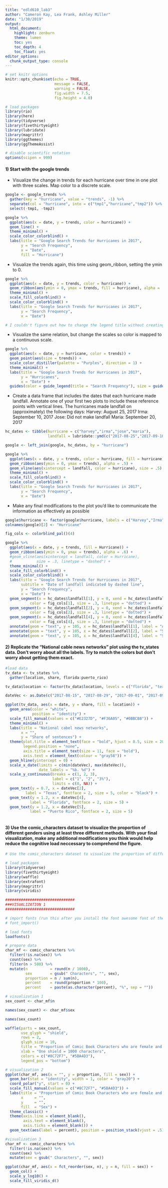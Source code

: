 ```yaml
---
title: "edld610_lab3"
author: "Cameron Kay, Lea Frank, Ashley Miller"
date: "1/30/2019"
output:
  html_document:
    highlight: zenburn
    theme: lumen
    toc: yes
    toc_depth: 4
    toc_float: yes
editor_options: 
  chunk_output_type: console
---
```


```r
# set knitr options
knitr::opts_chunk$set(echo = TRUE,
                      message = FALSE,
                      warning = FALSE,
                      fig.width = 7.5,
                      fig.height = 4.0)

# load packages
library(rio)
library(here)
library(tidyverse)
library(fivethirtyeight)
library(lubridate)
library(magrittr)
library(ggthemes)
library(ggThemeAssist)

# disable scientific notation
options(scipen = 999)
```

#### 1) Start with the google trends

+ Visualize the change in trends for each hurricane over time in one plot with three scales. Map color to a discrete scale.

```r

google <- google_trends %>% 
  gather(key = "hurricane", value = "trends", -1) %>% 
  separate(col = "hurricane", into = c("tmp1","hurricane","tmp2")) %>% 
  select(-tmp1, -tmp2)

google %>% 
  ggplot(aes(x = date, y = trends, color = hurricane)) +
  geom_line() +
  theme_minimal() +
  scale_color_colorblind() +
  labs(title = "Google Search Trends for Hurricanes in 2017",
       y = "Search Frequency",
       x = "Date",
       fill = "Hurricane")
```

+ Visualize the trends again, this time using geom_ribbon, setting the ymin to 0.

```r
google %>% 
  ggplot(aes(x = date, y = trends, color = hurricane)) +
  geom_ribbon(aes(ymin = 0, ymax = trends, fill = hurricane), alpha = .5) +
  theme_minimal() +
  scale_fill_colorblind() +
  scale_color_colorblind() +
  labs(title = "Google Search Trends for Hurricanes in 2017",
       y = "Search Frequency",
       x = "Date")

# I couldn't figure out how to change the legend title without creating an extra legend for the other scale (color or fill)
```

+ Visualize the same relation, but change the scales so color is mapped to a continuous scale.

```r
google %>% 
  ggplot(aes(x = date, y = hurricane, color = trends)) +
  geom_point(aes(size = trends)) +
  scale_color_distiller(palette = "Purples", direction = 1) +
  theme_minimal() +
  labs(title = "Google Search Trends for Hurricanes in 2017",
       y = "Hurricanes",
       x = "Date") +
  guides(color = guide_legend(title = "Search Frequency"), size = guide_legend(title = "Search Frequency"))

```

+ Create a data frame that includes the dates that each hurricane made landfall. Annotate one of your first two plots to include these reference points with vertical lines. The hurricanes made landfall on (approximately) the following days:
      Harvey: August 25, 2017
      Irma: September 10, 2017
      Jose: Did not make landfall
      Maria: September 20, 2017
      
```r
hc_dates <- tibble(hurricane = c("harvey","irma","jose","maria"),
                   landfall = lubridate::ymd(c("2017-08-25","2017-09-10",NA,"2017-09-20")))

google <- left_join(google, hc_dates, by = "hurricane")

google %>% 
  ggplot(aes(x = date, y = trends, color = hurricane, fill = hurricane)) +
  geom_ribbon(aes(ymin = 0, ymax = trends), alpha = .5) +
  geom_vline(aes(xintercept = landfall, color = hurricane), size = .5) +
  theme_minimal() +
  scale_fill_colorblind() +
  scale_color_colorblind() +
  labs(title = "Google Search Trends for Hurricanes in 2017",
       y = "Search Frequency",
       x = "Date")

```
      
+ Make any final modifications to the plot you’d like to communicate the information as effectively as possible

```r
google$hurricane <- factor(google$hurricane, labels = c("Harvey","Irma","Jose","Maria"))
colnames(google)[2] <- "Hurricane"

fig_cols <- colorblind_pal()(4)

google %>% 
  ggplot(aes(x = date, y = trends, fill = Hurricane)) +
  geom_ribbon(aes(ymin = 0, ymax = trends), alpha = .6) +
  #geom_vline(aes(xintercept = landfall, color = Hurricane), 
  #           size = .3, linetype = "dashed") +
  theme_minimal() +
  scale_fill_colorblind() +
  scale_color_colorblind() +
  labs(title = "Google Search Trends for Hurricanes in 2017",
       subtitle = "Date of landfall indicated by dashed line",
       y = "Search Frequency",
       x = "Date") +
  geom_segment(x = hc_dates$landfall[1], y = 0, xend = hc_dates$landfall[1], yend = 100,
           color = fig_cols[1], size = .3, linetype = "dotted") +
  geom_segment(x = hc_dates$landfall[2], y = 0, xend = hc_dates$landfall[2], yend = 100,
           color = fig_cols[2], size = .3, linetype = "dotted") +
  geom_segment(x = hc_dates$landfall[4], y = 0, xend = hc_dates$landfall[4], yend = 100,
           color = fig_cols[4], size = .3, linetype = "dotted") +
  annotate(geom = "text", y = 105, x = hc_dates$landfall[1], label = "Aug 25") +
  annotate(geom = "text", y = 105, x = hc_dates$landfall[2], label = "Sep 10") +
  annotate(geom = "text", y = 105, x = hc_dates$landfall[4], label = "Sep 20")

```

#### 2) Replicate the “National cable news networks” plot using the tv_states data. Don’t worry about all the labels. Try to match the colors but don’t worry about getting them exact.

```r

#load data
tv_data <- tv_states %>%
  gather(location, share, florida:puerto_rico) 

tv_data$location <- factor(tv_data$location, levels = c("florida", "texas", "puerto_rico"))

dateVec <- as.Date(c("2017-08-15", "2017-08-29", "2017-09-01", "2017-09-09", "2017-09-29", "2017-10-01", "2017-10-10"))

ggplot(tv_data, aes(x = date, y = share, fill = location)) +
  geom_area(color = "white",
            position = "identity") +
  scale_fill_manual(values = c("#E2327D", "#F36A05", "#0BBCB8")) +
  theme_minimal() +
  labs(title = "National cabel news networks",
       x = "", 
       y = "Share of sentences") + 
  theme(plot.title = element_text(face = "bold", hjust = 0.5, size = 20),
        legend.position = "none",
        axis.title = element_text(size = 11, face = "bold"),
        axis.text = element_text(colour = "gray58")) +
  geom_hline(yintercept = 0) +
  scale_x_date(limits = c(min(dateVec), max(dateVec)), 
               date_labels = "%b. %d") +
  scale_y_continuous(breaks = c(1, 2, 3),
                     label = c("1", "2", "3%"),
                     limits = c(0, NA)) +
  geom_text(y = 0.7, x = dateVec[2], 
         label = "Texas", fontface = 2, size = 5, color = "black") +
  geom_text(y = 1.2, x = dateVec[4], 
           label = "Florida", fontface = 2, size = 5) +
  geom_text(y = 1.2, x = dateVec[5], 
           label = "Puerto Rico", fontface = 2, size = 5)
 
```

#### 3) Use the comic_characters dataset to visualize the proportion of different genders using at least **three** different methods. With your final visualization, make any additional modifications you think would help reduce the cognitive load neccessary to comprehend the figure.

```r
# Use the comic_characters dataset to visualize the proportion of different genders using at least three different methods. With your final visualization, make any additional modifications you think would help reduce the cognitive load neccessary to comprehend the figure.

# load packages
library(tidyverse)
library(fivethirtyeight)
library(waffle)
library(extrafont)
library(magrittr)
library(viridis)

###############################
###VISUALIZATION 1
###############################

# import fonts (run this after you install the font awesome font of the first time)
# font_import()

# load fonts 
loadfonts()

# prepare data
char_mf <- comic_characters %>%
  filter(!is.na(sex)) %>%
  count(sex) %>%
  filter(n > 500) %>%
  mutate(n          = round(n / 1000),
         sex        = gsub(" Characters", "", sex),
         proportion = n / sum(n),
         percent    = round(proportion * 100),
         percent    = paste(as.character(percent), "%", sep = ""))

# visualization 1
sex_count <- char_mf$n

names(sex_count) <- char_mf$sex

names(sex_count)

waffle(parts = sex_count, 
       use_glyph = "shield", 
       rows = 2, 
       glyph_size = 10, 
       title = "Proportion of Comic Book Characters who are female and male",
       xlab = "One shield = 1000 characters",
       colors = c("#8C72F7", "#5BA4D3"),
       legend_pos = "bottom")

# visualization 2
ggplot(char_mf, aes(x = "", y = proportion, fill = sex)) + 
  geom_bar(stat = "identity", width = 1, color = "gray20") + 
  coord_polar("y", start = 0) +
  scale_fill_manual(values = c("#8C72F7", "#5BA4D3")) +
  labs(title = "Proportion of Comic Book Characters who are female and male",
       x     = "",
       y     = "",
       fill  = "Sex") +
  theme_classic() +
  theme(axis.line = element_blank(),
        axis.text = element_blank(),
        axis.ticks = element_blank()) +
  geom_text(aes(label = percent), position = position_stack(vjust = .5))

#visualization 3
char_mf <- comic_characters %>%
  filter(!is.na(sex)) %>%
  count(sex) %>%
  mutate(sex = gsub(" Characters", "", sex))

ggplot(char_mf, aes(x = fct_reorder(sex, n), y = n, fill = sex)) +
  geom_col() +
  scale_y_log10() +
  scale_fill_viridis_d()
  


```

